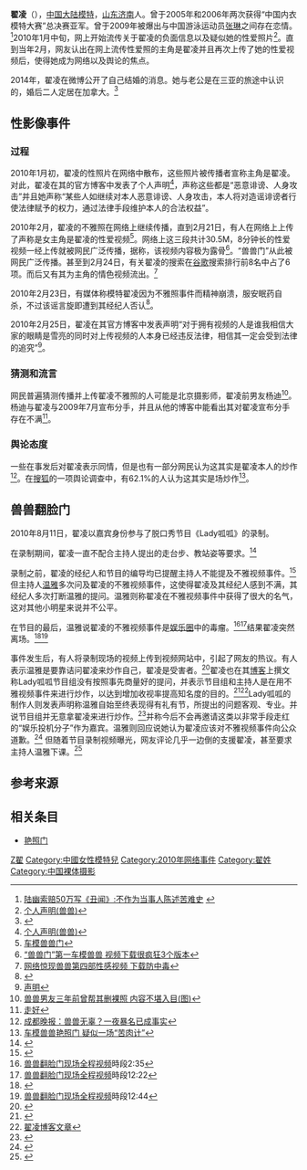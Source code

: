 {{noteTA
|G1=IT
}}
{{藝人<!-- 警告：维基不是粉丝网站，内容请谨慎编辑 -->
| 姓名 = 翟凌
| 類型 = 模特
| 圖片 =Zhai Ling 1.jpg
| 圖片簡介 =翟凌，2011年南京车展
| 圖片尺寸 =190px
| 原名 =  [http://www.91men.com/archives/tag/%e5%85%bd%e5%85%bd/ 翟陵]
| 英文名 = 
| 綽號 = '''兽兽'''
| 國籍 = {{PRC}}
| 出生日期 ={{Birth_date_and_age|1987|8|18}}
| 出生地點 = {{PRC}}[[山东省|山东省]][[济南市|济南市]]
| 逝世日期 =
| 逝世地點 =
| 語言 = 汉语
| 教育程度 = [[大连轻工业学院|大连轻工业学院]]
| 配偶 =
| 音樂類型 = 
| 職業 = 模特
| 活躍年代 = 2008年至今
| 唱片公司 =
| 經紀公司 = [[新丝路模特机构|新丝路]]
| 相關團體 =
| 網站 =  {{URL|http://blog.sina.com.cn/xiaozhai|新浪博客}}<br />{{URL|http://weibo.com/xiaozhai|新浪微博}} 
| 音樂專輯 = 
}}
'''翟凌'''（{{bd|1987年|8月18日|catIdx=Z翟}}），[[中国大陆|中国大陆]][[模特|模特]]，[[山东|山东]][[济南|济南]]人。曾于2005年和2006年两次获得“中国内衣模特大赛”总决赛亚军。曾于2009年被爆出与中国游泳运动员[[张琳|张琳]]之间存在恋情。<ref>[http://cnsoccer.titan24.com/2009-11-21/51631_7.html 陆幽索赔50万写《丑闻》:不作为当事人陈述苦难史] {{webarchive|url=https://web.archive.org/web/20091125165326/http://cnsoccer.titan24.com/2009-11-21/51631_7.html |date=2009-11-25 }}</ref>2010年1月中旬，网上开始流传关于翟凌的负面信息以及疑似她的性爱照片<ref name="blog">[http://blog.sina.com.cn/s/blog_4a48b5bc0100gbjs.html 个人声明(兽兽)]</ref>。直到当年2月，网友认出在网上流传性爱照的主角是翟凌并且再次上传了她的性爱视频后，使得她成为网络以及舆论的焦点。

2014年，翟凌在微博公开了自己结婚的消息。她与老公是在三亚的旅途中认识的，婚后二人定居在加拿大。<ref>{{cite news | language =  | author =  | coauthors =  | url = http://ent.163.com/16/1228/11/C9CATVG900038FO9.html | title = 兽兽穿红衣庆儿子满百日 小家伙怪异表情抢镜 | work =  | publisher = 网易娱乐 | pages =  | date =2016-12-28  | accessdate = }}</ref>

==性影像事件==
===过程===

2010年1月初，翟凌的性照片在网络中散布，这些照片被传播者宣称主角是翟凌。对此，翟凌在其的官方博客中发表了个人声明<ref name="blog">[http://blog.sina.com.cn/s/blog_4a48b5bc0100gbjs.html 个人声明(兽兽)]</ref>，声称这些都是“恶意诽谤、人身攻击”并且她声称“某些人如继续对本人恶意诽谤、人身攻击，本人将对造谣诽谤者行使法律赋予的权力，通过法律手段维护本人的合法权益”。

2010年2月，翟凌的不雅照在网络上继续传播，直到2月21日，有人在网络上上传了声称是女主角是翟凌的性爱视频<ref>[http://www.91men.com/archives/tag/%e5%85%bd%e5%85%bd/ 车模兽兽门 ]</ref>。网络上这三段共计30.5M，8分钟长的性爱视频一经上传就被网民广泛传播，据称，该视频内容极为露骨<ref>[http://www.91men.com/archives/tag/%e5%85%bd%e5%85%bd/ “兽兽门”第一车模兽兽 视频下载很疯狂3个版本]</ref>。“兽兽门”从此被网民广泛传播。甚至到2月24日，有关翟凌的搜索在[[谷歌|谷歌]]搜索排行前8名中占了6项。而后又有其为主角的情色视频流出。<ref>[http://digi.hsw.cn/system/2010/03/01/050445953.shtml 网络惊现兽兽第四部性感视频 下载防中毒]</ref>

2010年2月23日，有媒体称模特翟凌因为不雅照事件而精神崩溃，服安眠药自杀，不过该谣言旋即遭到其经纪人否认<ref>{{Cite web |url=http://auto.hexun.com/2010-02-24/122753336.html |title=传兽兽因不雅视频曝光自杀 公司否认 |access-date=2010-02-26 |archive-url=https://web.archive.org/web/20150604060929/http://auto.hexun.com/2010-02-24/122753336.html |archive-date=2015-06-04 |dead-url=yes }}</ref>。

2010年2月25日，翟凌在其官方博客中发表声明“对于拥有视频的人是谁我相信大家的眼睛是雪亮的同时对上传视频的人本身已经违反法律，相信其一定会受到法律的追究”<ref>[http://blog.sina.com.cn/s/blog_4a48b5bc0100grrx.html 声明]</ref>。

===猜测和流言===

网民普遍猜测传播并上传翟凌不雅照的人可能是北京摄影师，翟凌前男友杨迪<ref>[http://legal.dbw.cn/system/2010/02/23/052366967_02.shtml 兽兽男友三年前曾帮其删裸照 内容不堪入目(图)]</ref>。杨迪与翟凌与2009年7月宣布分手，并且从他的博客中能看出其对翟凌宣布分手存在不满<ref>[http://blog.sina.com.cn/s/blog_593c29ac0100f85p.html 走好]</ref>。

===舆论态度===
一些在事发后对翟凌表示同情，但是也有一部分网民认为这其实是翟凌本人的炒作<ref>[http://ent.sina.com.cn/r/m/2010-02-25/05072881446.shtml 成都晚报：兽兽无辜？一夜暴名已成事实]</ref>。在[[搜狐|搜狐]]的一项舆论调查中，有62.1%的人认为这其实是场炒作<ref>[http://yule.sohu.com/s2010/ssm/ 车模兽兽艳照门 疑似一场“苦肉计”]</ref>。

==兽兽翻脸门==

2010年8月11日，翟凌以嘉宾身份参与了脱口秀节目《Lady呱呱》的录制。

在录制期间，翟凌一直不配合主持人提出的走台步、教站姿等要求。<ref name="耍大牌中断录影气哭温雅 《Lady呱呱》封杀兽兽 ">{{cite news
 |url = http://yule.sohu.com/20100813/n274181729.shtml
 |title = 耍大牌中断录影气哭温雅 《Lady呱呱》封杀兽兽
 |publisher = 搜狐网
 |date = 2010年8月13日
}}</ref>

录制之前，翟凌的经纪人和节目的编导均已提醒主持人不能提及不雅视频事件。<ref name="lady呱呱兽兽跟温雅翻脸 ">{{cite news
 |url = http://news.gz.soufun.com/2010-08-12/3663807_2.html
 |title = lady呱呱兽兽跟温雅翻脸 
 |publisher = 搜房网
 |date = 2010年8月13日
}}</ref>但主持人[[温雅|温雅]]多次问及翟凌的不雅视频事件，这使得翟凌及其经纪人感到不满，其经纪人多次打断温雅的提问。温雅则称翟凌在不雅视频事件中获得了很大的名气，这对其他小明星来说并不公平。

在节目的最后，温雅说翟凌的不雅视频事件是[[娱乐圈|娱乐圈]]中的毒瘤。<ref>[http://www.youtube.com/watch?v=KPshIZKeoYQ 兽兽翻脸门现场全程视频]時段2:35</ref><ref>[http://www.youtube.com/watch?v=KPshIZKeoYQ 兽兽翻脸门现场全程视频]時段12:22</ref>结果翟凌突然离场。<ref name="翟凌录节目被提“不雅视频”当场翻脸 ">{{cite news
 |url = http://ent.sina.com.cn/v/m/2010-08-13/05253050421.shtml
 |title = 翟凌录节目被提“不雅视频”当场翻脸
 |publisher = 新浪网
 |date = 2010年8月13日
}}</ref><ref>[http://www.youtube.com/watch?v=KPshIZKeoYQ 兽兽翻脸门现场全程视频]時段12:44</ref>

事件发生后，有人将录制现场的视频上传到视频网站中，引起了网友的热议。有人表示温雅是要靠诘问翟凌来炒作自己，翟凌是受害者。<ref name="温雅炒作了自己 ">{{cite news
 |url = http://www.nanxun.org/yl/201008/1488135.shtml
 |title = 温雅炒作了自己
 |publisher = 南浔网
 |date = 2010年8月14日
}}</ref>翟凌也在其[[博客|博客]]上撰文称Lady呱呱节目组没有按照事先商量好的提问，并表示节目组和主持人是在用不雅视频事件来进行炒作，以达到增加收视率提高知名度的目的。<ref name="兽兽录制节目不欢而散 唇枪舌剑针锋相对 ">{{cite news
 |url = http://ent.sina.com.cn/s/m/2010-08-13/17213051524.shtml
 |title = 兽兽录制节目不欢而散 唇枪舌剑针锋相对
 |publisher = 新浪网
 |date = 2010年8月13日
}}</ref><ref>[http://blog.sina.com.cn/s/blog_4a48b5bc0100kgkw.html 翟凌博客文章]</ref>Lady呱呱的制作人则发表声明称温雅自始至终表现得有礼有节，所提出的问题客观、专业。并说节目组并无意拿翟凌来进行炒作。<ref name="兽兽录制节目不欢而散 唇枪舌剑针锋相对 ">{{cite news
 |url = http://ent.sina.com.cn/s/m/2010-08-13/17213051524.shtml
 |title = 兽兽录制节目不欢而散 唇枪舌剑针锋相对
 |publisher = 新浪网
 |date = 2010年8月13日
}}</ref>并称今后不会再邀请这类以非常手段走红的“娱乐投机分子”作为嘉宾。温雅则回应说她认为翟凌应该对不雅视频事件向公众道歉。<ref name="耍大牌中断录影气哭温雅 《Lady呱呱》封杀兽兽 ">{{cite news
 |url = http://yule.sohu.com/20100813/n274181729.shtml
 |title = 耍大牌中断录影气哭温雅 《Lady呱呱》封杀兽兽
 |publisher = 搜狐网
 |date = 2010年8月13日
}}</ref>
但随着节目录制视频曝光，网友评论几乎一边倒的支援翟凌，甚至要求主持人温雅下课。<ref>{{cite news | language =  | author =  | coauthors =  | url = http://ent.sina.com.cn/s/m/2010-09-01/15423072431.shtml | title = “翻脸门”再调查 兽兽打“可怜牌”赚人气 | work =南都娱乐周刊  | publisher = 新浪 | pages =  | date =  | accessdate =  }}</ref>

==参考来源==
{{reflist|2}}

==相关条目==
*[[艳照门|艳照门]]

[[Category:济南人|Z翟]]
[[Category:中國女性模特兒|Category:中國女性模特兒]]
[[Category:2010年网络事件|Category:2010年网络事件]]
[[Category:翟姓|Category:翟姓]]
[[Category:中国裸体摄影|Category:中国裸体摄影]]